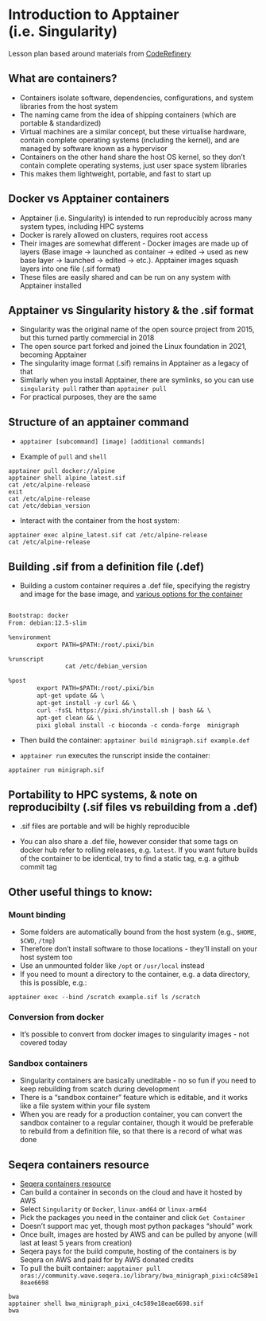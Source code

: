 # Introduction to Apptainer (i.e. Singularity)

Lesson plan based around materials from [CodeRefinery](https://coderefinery.github.io/ttt4hpc_containers/basics_running_containers)

## What are containers?

- Containers isolate software, dependencies, configurations, and system libraries from the host system
- The naming came from the idea of shipping containers (which are portable & standardized)
- Virtual machines are a similar concept, but these virtualise hardware, contain complete operating systems (including the kernel), and are managed by software known as a hypervisor
- Containers on the other hand share the host OS kernel, so they don't contain complete operating systems, just user space system libraries
- This makes them lightweight, portable, and fast to start up
 
## Docker vs Apptainer containers

- Apptainer (i.e. Singularity) is intended to run reproducibly across many system types, including HPC systems
- Docker is rarely allowed on clusters, requires root access
- Their images are somewhat different - Docker images are made up of layers (Base image -> launched as container -> edited -> used as new base layer -> launched -> edited -> etc.). Apptainer images squash layers into one file (.sif format)
- These files are easily shared and can be run on any system with Apptainer installed

## Apptainer vs Singularity history & the .sif format

- Singularity was the original name of the open source project from 2015, but this turned partly commercial in 2018
- The open source part forked and joined the Linux foundation in 2021, becoming Apptainer
- The singularity image format (.sif) remains in Apptainer as a legacy of that
- Similarly when you install Apptainer, there are symlinks, so you can use `singularity pull` rather than `apptainer pull`
- For practical purposes, they are the same

## Structure of an apptainer command

- `apptainer [subcommand] [image] [additional commands]` 

- Example of `pull` and `shell`

```
apptainer pull docker://alpine
apptainer shell alpine_latest.sif
cat /etc/alpine-release
exit
cat /etc/alpine-release
cat /etc/debian_version
```

- Interact with the container from the host system:

```
apptainer exec alpine_latest.sif cat /etc/alpine-release
cat /etc/alpine-release
```
## Building .sif from a definition file (.def)

- Building a custom container requires a .def file, specifying the registry and image for the base image, and [various options for the container](https://apptainer.org/documentation/)

```default{filename="example.def"}

Bootstrap: docker
From: debian:12.5-slim

%environment
        export PATH=$PATH:/root/.pixi/bin

%runscript
                cat /etc/debian_version

%post
        export PATH=$PATH:/root/.pixi/bin
        apt-get update && \
        apt-get install -y curl && \
		curl -fsSL https://pixi.sh/install.sh | bash && \
        apt-get clean && \
        pixi global install -c bioconda -c conda-forge  minigraph

```

- Then build the container: `apptainer build minigraph.sif example.def`

- `apptainer run` executes the runscript inside the container:

`apptainer run minigraph.sif`

## Portability to HPC systems, & note on reproducibilty (.sif files vs rebuilding from a .def)

- .sif files are portable and will be highly reproducible

- You can also share a .def file, however consider that some tags on docker hub refer to rolling releases, e.g. `latest`. If you want future builds of the container to be identical, try to find a static tag, e.g. a github commit tag

## Other useful things to know:

### Mount binding

- Some folders are automatically bound from the host system (e.g., `$HOME`, `$CWD`, `/tmp`)
- Therefore don't install software to those locations - they'll install on your host system too
- Use an unmounted folder like `/opt` or `/usr/local` instead
- If you need to mount a directory to the container, e.g. a data directory, this is possible, e.g.:

`apptainer exec --bind /scratch example.sif ls /scratch`

### Conversion from docker
- It's possible to convert from docker images to singularity images - not covered today

### Sandbox containers

- Singularity containers are basically uneditable - no so fun if you need to keep rebuilding from scatch during development
- There is a "sandbox container" feature which is editable, and it works like a file system within your file system
- When you are ready for a production container, you can convert the sandbox container to a regular container, though it would be preferable to rebuild from a definition file, so that there is a record of what was done

## Seqera containers resource

- [Seqera containers resource](https://seqera.io/containers)
- Can build a container in seconds on the cloud and have it hosted by AWS
- Select `Singularity` or `Docker`, `linux-amd64` or `linux-arm64`
- Pick the packages you need in the container and click `Get Container`
- Doesn't support mac yet, though most python packages "should" work
- Once built, images are hosted by AWS and can be pulled by anyone (will last at least 5 years from creation)
- Seqera pays for the build compute, hosting of the containers is by Seqera on AWS and paid for by AWS donated credits
- To pull the built container:
`aapptainer pull oras://community.wave.seqera.io/library/bwa_minigraph_pixi:c4c589e18eae6698`

```
bwa
apptainer shell bwa_minigraph_pixi_c4c589e18eae6698.sif
bwa
```

